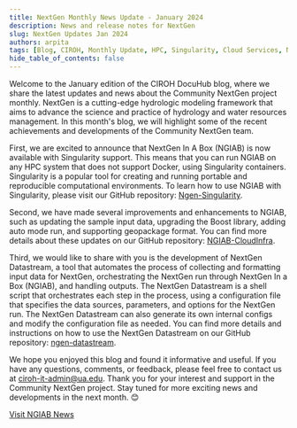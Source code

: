 ```yaml
---
title: NextGen Monthly News Update - January 2024
description: News and release notes for NextGen
slug: NextGen Updates Jan 2024
authors: arpita
tags: [Blog, CIROH, Monthly Update, HPC, Singularity, Cloud Services, NextGen Datastream, National Water Model]
hide_table_of_contents: false
---
```

Welcome to the January edition of the CIROH DocuHub blog, where we share the latest updates and news about the Community NextGen project monthly. NextGen is a cutting-edge hydrologic modeling framework that aims to advance the science and practice of hydrology and water resources management. In this month's blog, we will highlight some of the recent achievements and developments of the Community NextGen team.
<!-- truncate -->
First, we are excited to announce that NextGen In A Box (NGIAB) is now available with Singularity support. This means that you can run NGIAB on any HPC system that does not support Docker, using Singularity containers. Singularity is a popular tool for creating and running portable and reproducible computational environments. To learn how to use NGIAB with Singularity, please visit our GitHub repository: [Ngen-Singularity](https://github.com/CIROH-UA/Ngen-Singularity).

Second, we have made several improvements and enhancements to NGIAB, such as updating the sample input data, upgrading the Boost library, adding auto mode run, and supporting geopackage format. You can find more details about these updates on our GitHub repository: [NGIAB-CloudInfra](https://github.com/CIROH-UA/NGIAB-CloudInfra).

Third, we would like to share with you is the development of NextGen Datastream, a tool that automates the process of collecting and formatting input data for NextGen, orchestrating the NextGen run through NextGen In a Box (NGIAB), and handling outputs. The NextGen Datastream is a shell script that orchestrates each step in the process, using a configuration file that specifies the data sources, parameters, and options for the NextGen run. The NextGen Datastream can also generate its own internal configs and modify the configuration file as needed. You can find more details and instructions on how to use the NextGen Datastream on our GitHub repository: [ngen-datastream](https://github.com/CIROH-UA/ngen-datastream/blob/main/README.md).

We hope you enjoyed this blog and found it informative and useful. If you have any questions, comments, or feedback, please feel free to contact us at ciroh-it-admin@ua.edu. Thank you for your interest and support in the Community NextGen project. Stay tuned for more exciting news and developments in the next month. 😊

[Visit NGIAB News](https://docs.ciroh.org/news)